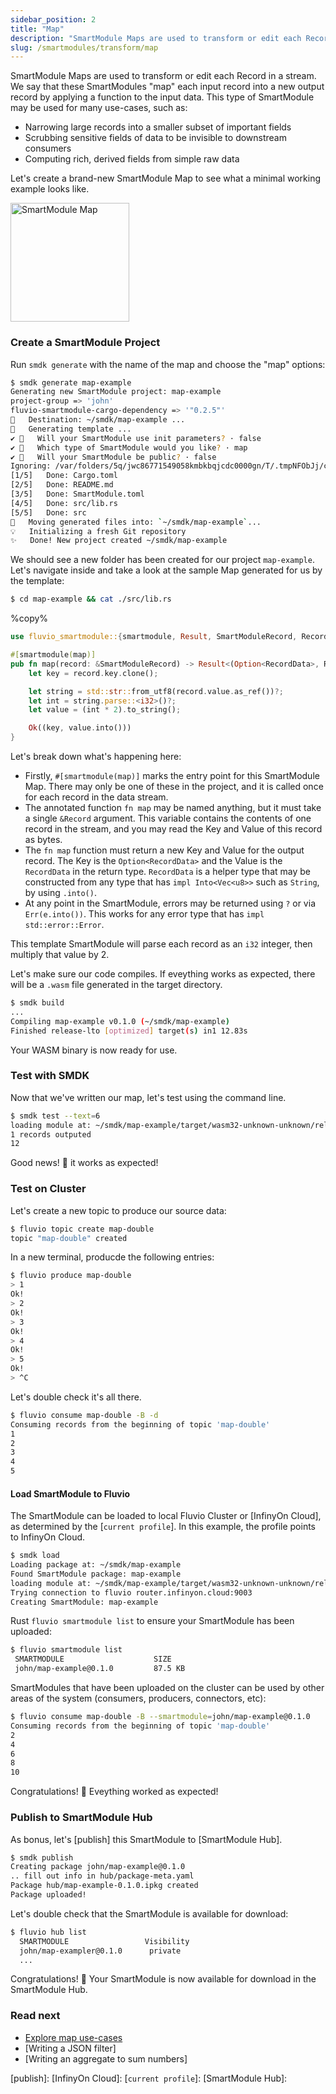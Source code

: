 ```yaml
---
sidebar_position: 2
title: "Map"
description: "SmartModule Maps are used to transform or edit each Record in a stream"
slug: /smartmodules/transform/map
---
```


SmartModule Maps are used to transform or edit each Record in a stream. We say that these SmartModules "map" each input record into a new output record by applying a function to the input data. This type of SmartModule may be used for many use-cases, such as:

- Narrowing large records into a smaller subset of important fields
- Scrubbing sensitive fields of data to be invisible to downstream consumers
- Computing rich, derived fields from simple raw data

Let's create a brand-new SmartModule Map to see what a minimal working
example looks like.

<img src="/img/docs/references/smartmodules/smartmodule-map.svg" alt="SmartModule Map" justify="center" height="190" />


### Create a SmartModule Project

Run `smdk generate` with the name of the map and choose the "map" options:

```bash copy="fl"
$ smdk generate map-example
Generating new SmartModule project: map-example
project-group => 'john'
fluvio-smartmodule-cargo-dependency => '"0.2.5"'
🔧   Destination: ~/smdk/map-example ...
🔧   Generating template ...
✔ 🤷   Will your SmartModule use init parameters? · false
✔ 🤷   Which type of SmartModule would you like? · map
✔ 🤷   Will your SmartModule be public? · false
Ignoring: /var/folders/5q/jwc86771549058kmbkbqjcdc0000gn/T/.tmpNFObJj/cargo-generate.toml
[1/5]   Done: Cargo.toml
[2/5]   Done: README.md
[3/5]   Done: SmartModule.toml
[4/5]   Done: src/lib.rs
[5/5]   Done: src
🔧   Moving generated files into: `~/smdk/map-example`...
💡   Initializing a fresh Git repository
✨   Done! New project created ~/smdk/map-example
```

We should see a new folder has been created for our project `map-example`. Let's navigate inside and take a look at the sample Map generated for us by the template:

```bash copy="fl"
$ cd map-example && cat ./src/lib.rs
```

%copy%
```rust
use fluvio_smartmodule::{smartmodule, Result, SmartModuleRecord, RecordData};

#[smartmodule(map)]
pub fn map(record: &SmartModuleRecord) -> Result<(Option<RecordData>, RecordData)> {
    let key = record.key.clone();

    let string = std::str::from_utf8(record.value.as_ref())?;
    let int = string.parse::<i32>()?;
    let value = (int * 2).to_string();

    Ok((key, value.into()))
}
```

Let's break down what's happening here:

- Firstly, `#[smartmodule(map)]` marks the entry point for this SmartModule Map.
  There may only be one of these in the project, and it is called once for each
  record in the data stream.
- The annotated function `fn map` may be named anything, but it must take a
  single `&Record` argument. This variable contains the contents of one record
  in the stream, and you may read the Key and Value of this record as bytes.
- The `fn map` function must return a new Key and Value for the output record.
  The Key is the `Option<RecordData>` and the Value is the `RecordData` in the
  return type. `RecordData` is a helper type that may be constructed from any
  type that has `impl Into<Vec<u8>>` such as `String`, by using `.into()`.
- At any point in the SmartModule, errors may be returned using `?` or via
  `Err(e.into())`. This works for any error type that has `impl std::error::Error`.

This template SmartModule will parse each record as an `i32` integer, then multiply that value by 2.

Let's make sure our code compiles. If eveything works as expected, there will be a `.wasm` file generated in the target directory.

```bash copy="fl"
$ smdk build
...
Compiling map-example v0.1.0 (~/smdk/map-example)
Finished release-lto [optimized] target(s) in1 12.83s
```

Your WASM binary is now ready for use.

### Test with SMDK

Now that we've written our map, let's test using the command line.

```bash copy="fl"
$ smdk test --text=6
loading module at: ~/smdk/map-example/target/wasm32-unknown-unknown/release-lto/map_example.wasm
1 records outputed
12
```

Good news! :tada: it works as expected!


### Test on Cluster

Let's create a new topic to produce our source data:

```bash copy="fl"
$ fluvio topic create map-double
topic "map-double" created
```

In a new terminal, producde the following entries:

```bash copy="fl"
$ fluvio produce map-double
> 1
Ok!
> 2
Ok!
> 3
Ok!
> 4
Ok!
> 5
Ok!
> ^C
```

Let's double check it's all there.

```bash copy="fl"
$ fluvio consume map-double -B -d
Consuming records from the beginning of topic 'map-double'
1
2
3
4
5
```

#### Load SmartModule to Fluvio

The SmartModule can be loaded to local Fluvio Cluster or [InfinyOn Cloud], as determined by the [`current profile`]. In this example, the profile points to InfinyOn Cloud.

```bash copy="fl"
$ smdk load
Loading package at: ~/smdk/map-example
Found SmartModule package: map-example
loading module at: ~/smdk/map-example/target/wasm32-unknown-unknown/release-lto/map_example.wasm
Trying connection to fluvio router.infinyon.cloud:9003
Creating SmartModule: map-example
```

Rust `fluvio smartmodule list` to ensure your SmartModule has been uploaded:

```bash copy="fl"
$ fluvio smartmodule list
 SMARTMODULE                    SIZE
 john/map-example@0.1.0         87.5 KB
```

SmartModules that have been uploaded on the cluster can be used by other areas of the system (consumers, producers, connectors, etc):

```bash copy="fl"
$ fluvio consume map-double -B --smartmodule=john/map-example@0.1.0
Consuming records from the beginning of topic 'map-double'
2
4
6
8
10
```

Congratulations! :tada: Eveything worked as expected!


### Publish to SmartModule Hub

As bonus, let's [publish] this SmartModule to [SmartModule Hub].

```bash copy="fl"
$ smdk publish
Creating package john/map-example@0.1.0
.. fill out info in hub/package-meta.yaml
Package hub/map-example-0.1.0.ipkg created
Package uploaded!
```

Let's double check that the SmartModule is available for download:

```bash copy="fl"
$ fluvio hub list
  SMARTMODULE                 Visibility
  john/map-exampler@0.1.0      private
  ...
```

Congratulations! :tada: Your SmartModule is now available for download in the SmartModule Hub.


### Read next

- [Explore map use-cases](https://www.infinyon.com/blog/2021/08/smartstream-map-use-cases/)
- [Writing a JSON filter]
- [Writing an aggregate to sum numbers]


[publish]:
[InfinyOn Cloud]:
[`current profile`]:
[SmartModule Hub]:

